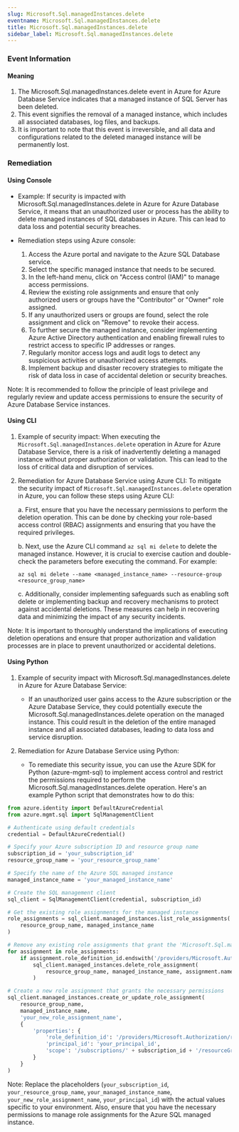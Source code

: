 ```yaml
--- 
slug: Microsoft.Sql.managedInstances.delete
eventname: Microsoft.Sql.managedInstances.delete
title: Microsoft.Sql.managedInstances.delete
sidebar_label: Microsoft.Sql.managedInstances.delete
---
```

                       
### Event Information

#### Meaning

1. The Microsoft.Sql.managedInstances.delete event in Azure for Azure Database Service indicates that a managed instance of SQL Server has been deleted.
2. This event signifies the removal of a managed instance, which includes all associated databases, log files, and backups.
3. It is important to note that this event is irreversible, and all data and configurations related to the deleted managed instance will be permanently lost.

### Remediation

#### Using Console

- Example: If security is impacted with Microsoft.Sql.managedInstances.delete in Azure for Azure Database Service, it means that an unauthorized user or process has the ability to delete managed instances of SQL databases in Azure. This can lead to data loss and potential security breaches.

- Remediation steps using Azure console:
  1. Access the Azure portal and navigate to the Azure SQL Database service.
  2. Select the specific managed instance that needs to be secured.
  3. In the left-hand menu, click on "Access control (IAM)" to manage access permissions.
  4. Review the existing role assignments and ensure that only authorized users or groups have the "Contributor" or "Owner" role assigned.
  5. If any unauthorized users or groups are found, select the role assignment and click on "Remove" to revoke their access.
  6. To further secure the managed instance, consider implementing Azure Active Directory authentication and enabling firewall rules to restrict access to specific IP addresses or ranges.
  7. Regularly monitor access logs and audit logs to detect any suspicious activities or unauthorized access attempts.
  8. Implement backup and disaster recovery strategies to mitigate the risk of data loss in case of accidental deletion or security breaches.

Note: It is recommended to follow the principle of least privilege and regularly review and update access permissions to ensure the security of Azure Database Service instances.

#### Using CLI

1. Example of security impact: When executing the `Microsoft.Sql.managedInstances.delete` operation in Azure for Azure Database Service, there is a risk of inadvertently deleting a managed instance without proper authorization or validation. This can lead to the loss of critical data and disruption of services.

2. Remediation for Azure Database Service using Azure CLI: To mitigate the security impact of `Microsoft.Sql.managedInstances.delete` operation in Azure, you can follow these steps using Azure CLI:

   a. First, ensure that you have the necessary permissions to perform the deletion operation. This can be done by checking your role-based access control (RBAC) assignments and ensuring that you have the required privileges.

   b. Next, use the Azure CLI command `az sql mi delete` to delete the managed instance. However, it is crucial to exercise caution and double-check the parameters before executing the command. For example:

      ```
      az sql mi delete --name <managed_instance_name> --resource-group <resource_group_name>
      ```

   c. Additionally, consider implementing safeguards such as enabling soft delete or implementing backup and recovery mechanisms to protect against accidental deletions. These measures can help in recovering data and minimizing the impact of any security incidents.

Note: It is important to thoroughly understand the implications of executing deletion operations and ensure that proper authorization and validation processes are in place to prevent unauthorized or accidental deletions.

#### Using Python

1. Example of security impact with Microsoft.Sql.managedInstances.delete in Azure for Azure Database Service:
   - If an unauthorized user gains access to the Azure subscription or the Azure Database Service, they could potentially execute the Microsoft.Sql.managedInstances.delete operation on the managed instance. This could result in the deletion of the entire managed instance and all associated databases, leading to data loss and service disruption.

2. Remediation for Azure Database Service using Python:
   - To remediate this security issue, you can use the Azure SDK for Python (azure-mgmt-sql) to implement access control and restrict the permissions required to perform the Microsoft.Sql.managedInstances.delete operation. Here's an example Python script that demonstrates how to do this:

```python
from azure.identity import DefaultAzureCredential
from azure.mgmt.sql import SqlManagementClient

# Authenticate using default credentials
credential = DefaultAzureCredential()

# Specify your Azure subscription ID and resource group name
subscription_id = 'your_subscription_id'
resource_group_name = 'your_resource_group_name'

# Specify the name of the Azure SQL managed instance
managed_instance_name = 'your_managed_instance_name'

# Create the SQL management client
sql_client = SqlManagementClient(credential, subscription_id)

# Get the existing role assignments for the managed instance
role_assignments = sql_client.managed_instances.list_role_assignments(
    resource_group_name, managed_instance_name
)

# Remove any existing role assignments that grant the 'Microsoft.Sql.managedInstances.delete' permission
for assignment in role_assignments:
    if assignment.role_definition_id.endswith('/providers/Microsoft.Authorization/roleDefinitions/4d97b98b-1d4f-4787-a291-c67834d212e7'):
        sql_client.managed_instances.delete_role_assignment(
            resource_group_name, managed_instance_name, assignment.name
        )

# Create a new role assignment that grants the necessary permissions
sql_client.managed_instances.create_or_update_role_assignment(
    resource_group_name,
    managed_instance_name,
    'your_new_role_assignment_name',
    {
        'properties': {
            'role_definition_id': '/providers/Microsoft.Authorization/roleDefinitions/4d97b98b-1d4f-4787-a291-c67834d212e7',
            'principal_id': 'your_principal_id',
            'scope': '/subscriptions/' + subscription_id + '/resourceGroups/' + resource_group_name + '/providers/Microsoft.Sql/managedInstances/' + managed_instance_name
        }
    }
)
```

Note: Replace the placeholders (`your_subscription_id`, `your_resource_group_name`, `your_managed_instance_name`, `your_new_role_assignment_name`, `your_principal_id`) with the actual values specific to your environment. Also, ensure that you have the necessary permissions to manage role assignments for the Azure SQL managed instance.


 